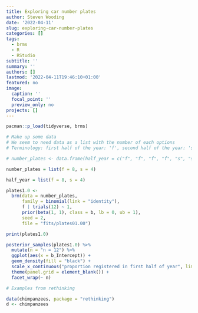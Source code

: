 ```yaml
---
title: Exploring car number plates
author: Steven Wooding
date: '2022-04-11'
slug: exploring-car-number-plates
categories: []
tags:
  - brms
  - R
  - RStudio
subtitle: ''
summary: ''
authors: []
lastmod: '2022-04-11T19:46:10+01:00'
featured: no
image:
  caption: ''
  focal_point: ''
  preview_only: no
projects: []
---
```

```r
pacman::p_load(tidyverse, brms) 
```

```r
# Make up some data
# We seem to need data as a list with the number of each options
# Terminology: first half of the year: 'f', second half of the year: 's'

# number_plates <- data.frame(half_year = c("f", "f", "f", "f", "s", "s", "f", "f", "f", "s", "f", "s"))

number_plates = list(f = 8, s = 4)

half_year = list(f = 8, s = 4)

plates1.0 <-
  brm(data = number_plates, 
      family = binomial(link = "identity"),
      f | trials(12) ~ 1,
      prior(beta(1, 1), class = b, lb = 0, ub = 1),
      seed = 2,
      file = "fits/plates01.00")

print(plates1.0)

posterior_samples(plates1.0) %>% 
  mutate(n = "n = 12") %>%
  ggplot(aes(x = b_Intercept)) +
  geom_density(fill = "black") +
  scale_x_continuous("proportion registered in first half of year", limits = c(0, 1)) +
  theme(panel.grid = element_blank()) +
  facet_wrap(~ n)

```

```r
# Examples from rethinking

data(chimpanzees, package = "rethinking")
d <- chimpanzees

```


